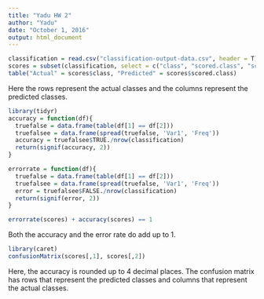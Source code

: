 ```yaml
---
title: "Yadu HW 2"
author: "Yadu"
date: "October 1, 2016"
output: html_document
---
```


```r
classification = read.csv("classification-output-data.csv", header = T)
scores = subset(classification, select = c("class", "scored.class", "scored.probability"))
table("Actual" = scores$class, "Predicted" = scores$scored.class)
```

Here the rows represent the actual classes and the columns represent the predicted classes.

```r
library(tidyr)
accuracy = function(df){
  truefalse = data.frame(table(df[1] == df[2]))
  truefalsee = data.frame(spread(truefalse, 'Var1', 'Freq'))
  accuracy = truefalsee$TRUE./nrow(classification)
  return(signif(accuracy, 2))
}
```

```r
errorrate = function(df){
  truefalse = data.frame(table(df[1] == df[2]))
  truefalsee = data.frame(spread(truefalse, 'Var1', 'Freq'))
  error = truefalsee$FALSE./nrow(classification)
  return(signif(error, 2))
}
```

```r
errorrate(scores) + accuracy(scores) == 1
```

Both the accuracy and the error rate do add up to 1.

```r
library(caret)
confusionMatrix(scores[,1], scores[,2])
```

Here, the accuracy is rounded up to 4 decimal places. The confusion matrix has rows that represent the predicted classes and columns that represent the actual classes. 